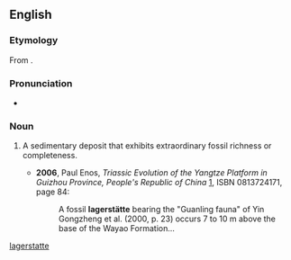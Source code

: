 {{also|Lagerstätte}}
==English==
{{wikipedia}}

===Etymology===
From {{etyl|de|en}} {{m|de|Lagerstätte||place of storage}}.

===Pronunciation===
* {{a|UK}} {{IPA|/ˈlɑːɡəʃtɛtə/|lang=en}}

===Noun===
{{en-noun|lagerstätten}}

# {{lb|en|paleontology}} A sedimentary deposit that exhibits extraordinary fossil richness or completeness.
#* '''2006''', Paul Enos, ''Triassic Evolution of the Yangtze Platform in Guizhou Province, People's Republic of China'' [http://books.google.com/books?id=J2C1UkOSf2gC], ISBN 0813724171, page 84:
#*: A fossil '''lagerstätte''' bearing the "Guanling fauna" of Yin Gongzheng et al. (2000, p. 23) occurs 7 to 10 m above the base of the Wayao Formation...

[[Category:English terms spelled with Ä|lagerstatte]]